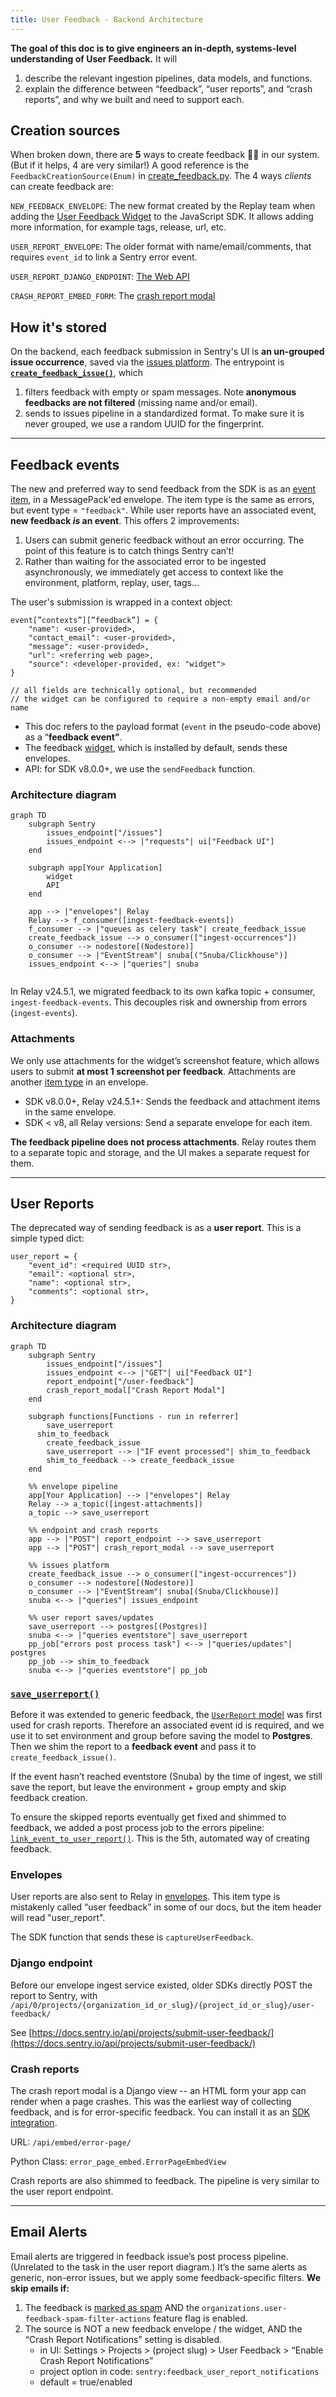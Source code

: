 ```yaml
---
title: User Feedback - Backend Architecture
---
```


**The goal of this doc is to give engineers an in-depth, systems-level understanding of User Feedback.**
It will
1. describe the relevant ingestion pipelines, data models, and functions.
2. explain the difference between “feedback”, “user reports”, and “crash reports”, and why we built and need to support each.

## Creation sources
When broken down, there are **5** ways to create feedback 😵‍💫 in our system.
(But if it helps, 4 are very similar!) A good reference is the
`FeedbackCreationSource(Enum)` in [create_feedback.py](https://github.com/getsentry/sentry/blob/2b642e149c79b251e1c2f4339fc73d656347d74e/src/sentry/feedback/usecases/create_feedback.py#L33-L33).
The 4 ways _clients_ can create feedback are:

`NEW_FEEDBACK_ENVELOPE`: The new format created by the Replay team when adding 
the [User Feedback Widget](https://docs.sentry.io/product/user-feedback/#user-feedback-widget) 
to the JavaScript SDK. It allows adding more information, for example tags, 
release, url, etc.

`USER_REPORT_ENVELOPE`: The older format with name/email/comments, that requires 
`event_id` to link a Sentry error event.

`USER_REPORT_DJANGO_ENDPOINT`: [The Web API](https://docs.sentry.io/api/projects/submit-user-feedback/)

`CRASH_REPORT_EMBED_FORM`: The [crash report modal](https://docs.sentry.io/product/user-feedback/#crash-report-modal)

## How it's stored
On the backend, each feedback submission in Sentry's UI is **an un-grouped issue occurrence**, 
saved via the [issues platform](https://develop.sentry.dev/issue-platform/).
The entrypoint is [**`create_feedback_issue()`**](https://github.com/getsentry/sentry/blob/2b642e149c79b251e1c2f4339fc73d656347d74e/src/sentry/feedback/usecases/create_feedback.py#L184-L184),
which
1. filters feedback with empty or spam messages. Note **anonymous feedbacks are not filtered** (missing name and/or email).
2. sends to issues pipeline in a standardized format. To make sure it is never grouped, we use a random UUID for the fingerprint.

---

## Feedback events

The new and preferred way to send feedback from the SDK is as an [event item](https://develop.sentry.dev/sdk/envelopes/#full-examples), 
in a MessagePack'ed envelope. The item type is the same as errors, but event 
type = `"feedback"`. While user reports have an associated event, 
**new feedback _is_ an event**. This offers 2 improvements:

1. Users can submit generic feedback without an error occurring. The point of this feature is to catch things Sentry can’t!
2. Rather than waiting for the associated error to be ingested asynchronously, we immediately get access to context like the environment, platform, replay, user, tags...

The user's submission is wrapped in a context object:

```Python/Javascript
event[”contexts”][”feedback”] = {
	"name": <user-provided>,
	"contact_email": <user-provided>,
	"message": <user-provided>,
	"url": <referring web page>,
	"source": <developer-provided, ex: "widget">
}

// all fields are technically optional, but recommended
// the widget can be configured to require a non-empty email and/or name
```

- This doc refers to the payload format (`event` in the pseudo-code above) as a “**feedback event”**.
- The feedback [widget](https://docs.sentry.io/platforms/javascript/user-feedback/#user-feedback-widget), which is installed by default, sends these envelopes.
- API: for SDK v8.0.0+, we use the `sendFeedback` function.

### Architecture diagram

```mermaid
graph TD
	subgraph Sentry
		issues_endpoint["/issues"]
		issues_endpoint <--> |"requests"| ui["Feedback UI"]
	end

	subgraph app[Your Application]
		widget
		API
	end

	app --> |"envelopes"| Relay
	Relay --> f_consumer([ingest-feedback-events])
	f_consumer --> |"queues as celery task"| create_feedback_issue
	create_feedback_issue --> o_consumer(["ingest-occurrences"])
	o_consumer --> nodestore[(Nodestore)]
	o_consumer --> |"EventStream"| snuba[("Snuba/Clickhouse")]
	issues_endpoint <--> |"queries"| snuba


```

In Relay v24.5.1, we migrated feedback to its own kafka topic + consumer, 
`ingest-feedback-events`. This decouples risk and ownership from errors 
(`ingest-events`).

### Attachments

We only use attachments for the widget’s screenshot feature, which allows users 
to submit **at most 1 screenshot per feedback**. Attachments are another [item type](https://develop.sentry.dev/sdk/envelopes/#attachment) 
in an envelope.
- SDK v8.0.0+, Relay v24.5.1+: Sends the feedback and attachment items in the same envelope.
- SDK < v8, all Relay versions: Send a separate envelope for each item.

**The feedback pipeline does not process attachments**. Relay routes them to
a separate topic and storage, and the UI makes a separate request for them.

---

## User Reports

The deprecated way of sending feedback is as a **user report**. This is a simple typed dict:

```Python/Javascript
user_report = {
	"event_id": <required UUID str>,
	"email": <optional str>,
	"name": <optional str>,
	"comments": <optional str>,
}
```

### Architecture diagram

```mermaid
graph TD
	subgraph Sentry
		issues_endpoint["/issues"]
		issues_endpoint <--> |"GET"| ui["Feedback UI"]
		report_endpoint["/user-feedback"]
		crash_report_modal["Crash Report Modal"]
	end

	subgraph functions[Functions - run in referrer]
		save_userreport
	  shim_to_feedback
		create_feedback_issue
		save_userreport --> |"IF event processed"| shim_to_feedback
		shim_to_feedback --> create_feedback_issue
	end

	%% envelope pipeline
	app[Your Application] --> |"envelopes"| Relay
	Relay --> a_topic([ingest-attachments])
	a_topic --> save_userreport

	%% endpoint and crash reports
	app --> |"POST"| report_endpoint --> save_userreport
	app --> |"POST"| crash_report_modal --> save_userreport

	%% issues platform
	create_feedback_issue --> o_consumer(["ingest-occurrences"])
	o_consumer --> nodestore[(Nodestore)]
	o_consumer --> |"EventStream"| snuba[(Snuba/Clickhouse)]
	snuba <--> |"queries"| issues_endpoint

	%% user report saves/updates
	save_userreport --> postgres[(Postgres)]
	snuba <--> |"queries eventstore"| save_userreport
	pp_job["errors post process task"] <--> |"queries/updates"| postgres
	pp_job --> shim_to_feedback
	snuba <--> |"queries eventstore"| pp_job
```

### [`save_userreport()`](https://github.com/getsentry/sentry/blob/2b642e149c79b251e1c2f4339fc73d656347d74e/src/sentry/ingest/userreport.py#L28-L28)

Before it was extended to generic feedback, the [`UserReport` model](https://github.com/getsentry/sentry/blob/2b642e149c79b251e1c2f4339fc73d656347d74e/src/sentry/models/userreport.py#L9-L9) 
was first used for crash reports. Therefore an associated event id is required, and 
we use it to set environment and group before saving the model to **Postgres**. 
Then we shim the report to a **feedback event** and pass it to `create_feedback_issue()`.

If the event hasn’t reached eventstore (Snuba) by the time of ingest, we still 
save the report, but leave the environment + group empty and skip feedback creation.

To ensure the skipped reports eventually get fixed and shimmed to feedback, we 
added a post process job to the errors pipeline: [`link_event_to_user_report()`](https://github.com/getsentry/sentry/blob/2b642e149c79b251e1c2f4339fc73d656347d74e/src/sentry/tasks/post_process.py#L1387-L1387).
This is the 5th, automated way of creating feedback.

### Envelopes

User reports are also sent to Relay in [envelopes](https://develop.sentry.dev/sdk/envelopes/#user-feedback). 
This item type is mistakenly called “user feedback” in some of our docs, but the 
item header will read "user_report".

The SDK function that sends these is `captureUserFeedback`.

### Django endpoint

Before our envelope ingest service existed, older SDKs directly POST the report 
to Sentry, with
`/api/0/projects/{organization_id_or_slug}/{project_id_or_slug}/user-feedback/`

See [https://docs.sentry.io/api/projects/submit-user-feedback/](https://docs.sentry.io/api/projects/submit-user-feedback/)

### Crash reports

The crash report modal is a Django view -- an HTML form your app can render when 
a page crashes. This was the earliest way of collecting feedback, and is for 
error-specific feedback. You can install it as an [SDK integration](https://docs.sentry.io/platforms/javascript/user-feedback/#crash-report-modal).

URL: `/api/embed/error-page/`

Python Class: `error_page_embed.ErrorPageEmbedView`

Crash reports are also shimmed to feedback. The pipeline is very similar to the 
user report endpoint.

---

## Email Alerts

Email alerts are triggered in feedback issue’s post process pipeline. (Unrelated 
to the task in the user report diagram.) It’s the same alerts as generic, 
non-error issues, but we apply some feedback-specific filters. **We skip emails if:**

1. The feedback is [marked as spam](https://docs.sentry.io/product/user-feedback/#spam-detection-for-user-feedback) AND the `organizations.user-feedback-spam-filter-actions` feature flag is enabled.
2. The source is NOT a new feedback envelope / the widget, AND the “Crash Report Notifications” setting is disabled.
   - in UI: Settings > Projects > (project slug) > User Feedback > “Enable Crash Report Notifications”
   - project option in code: `sentry:feedback_user_report_notifications`
   - default = true/enabled
